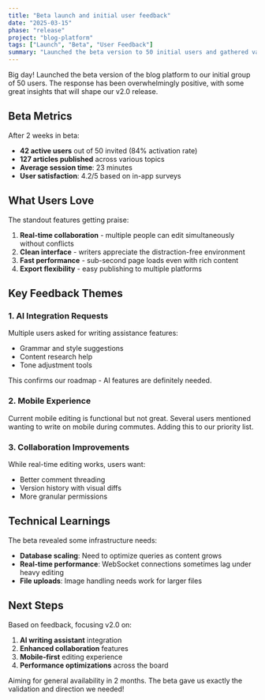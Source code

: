 ```yaml
---
title: "Beta launch and initial user feedback"
date: "2025-03-15"
phase: "release"
project: "blog-platform"
tags: ["Launch", "Beta", "User Feedback"]
summary: "Launched the beta version to 50 initial users and gathered valuable feedback for improvements."
---
```


Big day! Launched the beta version of the blog platform to our initial group of 50 users. The response has been overwhelmingly positive, with some great insights that will shape our v2.0 release.

## Beta Metrics

After 2 weeks in beta:
- **42 active users** out of 50 invited (84% activation rate)
- **127 articles published** across various topics
- **Average session time**: 23 minutes
- **User satisfaction**: 4.2/5 based on in-app surveys

## What Users Love

The standout features getting praise:
1. **Real-time collaboration** - multiple people can edit simultaneously without conflicts
2. **Clean interface** - writers appreciate the distraction-free environment
3. **Fast performance** - sub-second page loads even with rich content
4. **Export flexibility** - easy publishing to multiple platforms

## Key Feedback Themes

### 1. AI Integration Requests
Multiple users asked for writing assistance features:
- Grammar and style suggestions
- Content research help
- Tone adjustment tools

This confirms our roadmap - AI features are definitely needed.

### 2. Mobile Experience
Current mobile editing is functional but not great. Several users mentioned wanting to write on mobile during commutes. Adding this to our priority list.

### 3. Collaboration Improvements
While real-time editing works, users want:
- Better comment threading
- Version history with visual diffs
- More granular permissions

## Technical Learnings

The beta revealed some infrastructure needs:
- **Database scaling**: Need to optimize queries as content grows
- **Real-time performance**: WebSocket connections sometimes lag under heavy editing
- **File uploads**: Image handling needs work for larger files

## Next Steps

Based on feedback, focusing v2.0 on:
1. **AI writing assistant** integration
2. **Enhanced collaboration** features
3. **Mobile-first** editing experience
4. **Performance optimizations** across the board

Aiming for general availability in 2 months. The beta gave us exactly the validation and direction we needed!